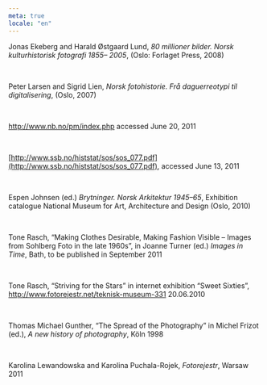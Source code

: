 ```yaml
---
meta: true
locale: "en"
---
```


Jonas Ekeberg and Harald Østgaard Lund, *80 millioner bilder. Norsk kulturhistorisk fotografi 1855– 2005*, (Oslo: Forlaget Press, 2008)

<br />

Peter Larsen and Sigrid Lien, *Norsk fotohistorie. Frå daguerreotypi til digitalisering*, (Oslo, 2007)

<br />

http://www.nb.no/pm/index.php accessed June 20, 2011

<br />

[http://www.ssb.no/histstat/sos/sos_077.pdf](http://www.ssb.no/histstat/sos/sos_077.pdf), accessed June 13, 2011

<br />

Espen Johnsen (ed.) *Brytninger. Norsk Arkitektur 1945–65*, Exhibition catalogue National Museum for Art, Architecture and Design (Oslo, 2010)

<br />

Tone Rasch, “Making Clothes Desirable, Making Fashion Visible – Images from Sohlberg Foto in the late 1960s”, in Joanne Turner (ed.) *Images in Time*, Bath, to be published in September 2011

<br />

Tone Rasch, “Striving for the Stars” in internet exhibition “Sweet Sixties”, http://www.fotorejestr.net/teknisk-museum-331 20.06.2010

<br />

Thomas Michael Gunther, “The Spread of the Photography” in Michel Frizot (ed.), *A new history of photography*, Köln 1998

<br />

Karolina Lewandowska and Karolina Puchala-Rojek, *Fotorejestr*, Warsaw 2011